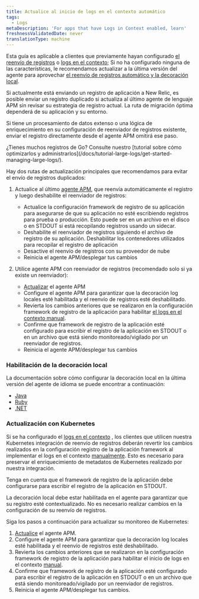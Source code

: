 ```yaml
---
title: Actualice al inicio de logs en el contexto automático
tags:
  - Logs
metaDescription: 'For apps that have Logs in Context enabled, learn'
freshnessValidatedDate: never
translationType: machine
---
```


Esta guía es aplicable a clientes que previamente hayan configurado [el reenvío de registros](/docs/logs/forward-logs/enable-log-management-new-relic/) o [logs en el contexto](/docs/apm/new-relic-apm/getting-started/get-started-logs-context/); Si no ha configurado ninguna de las características, le recomendamos actualizar a la última versión del agente <InlinePopover type="apm"/>para aprovechar [el reenvío de registros automático y la decoración local](/docs/apm/new-relic-apm/getting-started/get-started-logs-context/).

Si actualmente está enviando un registro de aplicación a New Relic, es posible enviar un registro duplicado si actualiza al último agente de lenguaje APM sin revisar su estrategia de registro actual. La ruta de migración óptima dependerá de su aplicación y su entorno.

Si tiene un procesamiento de datos extenso o una lógica de enriquecimiento en su configuración de reenviador de registros existente, enviar el registro directamente desde el agente APM omitirá ese paso.

<Callout variant="tip">
  ¿Tienes muchos registros de Go? Consulte nuestro [tutorial sobre cómo optimizarlos y administrarlos](/docs/tutorial-large-logs/get-started-managing-large-logs/).
</Callout>

Hay dos rutas de actualización principales que recomendamos para evitar el envío de registros duplicados:

1. Actualice al último [agente APM](/docs/new-relic-one/install-configure/update-new-relic-agent/), que reenvía automáticamente el registro y luego deshabilite el reenviador de registros:

   * Actualice la configuración framework de registro de su aplicación para asegurarse de que su aplicación no esté escribiendo registros para prueba o producción. Esto puede ser en un archivo en el disco o en STDOUT si está recopilando registros usando un sidecar.
   * Deshabilite el reenviador de registros siguiendo el archivo de registro de su aplicación. Deshabilitar los contenedores utilizados para recopilar el registro de aplicación
   * Desactive el reenvío de registros con su proveedor de nube
   * Reinicia el agente APM/desplegar tus cambios


2. Utilice agente APM con reenviador de registros (recomendado solo si ya existe un reenviador):

   * [Actualizar](/docs/new-relic-one/install-configure/update-new-relic-agent) el agente APM
   * Configure el agente APM para garantizar que la decoración log locales esté habilitada y el reenvío de registros esté deshabilitado.
   * Revierta los cambios anteriores que se realizaron en la configuración framework de registro de la aplicación para habilitar [el logs en el contexto manual](/docs/logs/logs-context/logs-in-context#enable-logs).
   * Confirme que framework de registro de la aplicación esté configurado para escribir el registro de la aplicación en STDOUT o en un archivo que está siendo monitoreado/vigilado por un reenviador de registros.
   * Reinicia el agente APM/desplegar tus cambios

### Habilitación de la decoración local

La documentación sobre cómo configurar la decoración local en la última versión del agente de idioma se puede encontrar a continuación:

* [Java](/docs/logs/logs-context/java-configure-logs-context-all/#2-decorate)
* [Ruby](/docs/logs/logs-context/configure-logs-context-ruby)
* [.NET](/docs/logs/logs-context/net-configure-logs-context-all#2-decorate)

### Actualización con Kubernetes

Si se ha configurado el [logs en el contexto](/docs/apm/new-relic-apm/getting-started/get-started-logs-context/) , los clientes que utilicen nuestra Kubernetes integración de reenvío de [](https://github.com/newrelic/helm-charts/tree/master/charts/newrelic-logging#installation)registros deberán revertir los cambios realizados en la configuración registro de la aplicación framework al implementar el logs en el contexto [manualmente](/docs/logs/logs-context/logs-in-context#enable-logs). Esto es necesario para preservar el enriquecimiento de metadatos de Kubernetes realizado por nuestra integración.

Tenga en cuenta que el framework de registro de la aplicación debe configurarse para escribir el registro de la aplicación en STDOUT.

La decoración local debe estar habilitada en el agente <InlinePopover type="apm"/>para garantizar que su registro esté contextualizado. No es necesario realizar cambios en la configuración de su reenvío de registros.

Siga los pasos a continuación para actualizar su monitoreo de Kubernetes:

1. [Actualice](/docs/new-relic-one/install-configure/update-new-relic-agent/) el agente APM.
2. Configure el agente APM para garantizar que la decoración log locales esté habilitada y el reenvío de registros esté deshabilitado.
3. Revierta los cambios anteriores que se realizaron en la configuración framework de registro de la aplicación para habilitar el inicio de logs en el contexto [manual](/docs/logs/logs-context/logs-in-context#enable-logs).
4. Confirme que framework de registro de la aplicación esté configurado para escribir el registro de la aplicación en STDOUT o en un archivo que está siendo monitoreado/vigilado por un reenviador de registros.
5. Reinicia el agente APM/desplegar tus cambios.